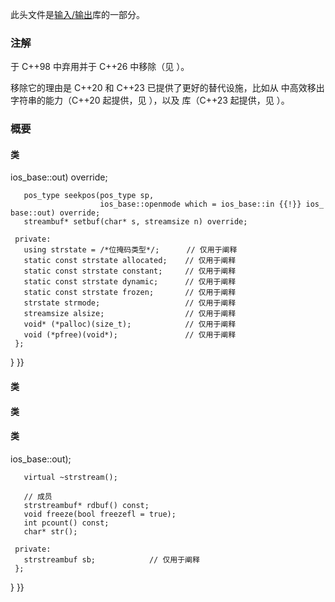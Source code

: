 {{cpp/header/title|strstream|notes={{mark life|deprecated=c++98|removed=c++26}}}}
{{cpp/header/navbar}}

此头文件是[[cpp/io|输入/输出]]库的一部分。

{{dsc begin}}
{{dsc h1|类}}
{{dsc inc|cpp/io/dsc strstreambuf}}
{{dsc inc|cpp/io/dsc istrstream}}
{{dsc inc|cpp/io/dsc ostrstream}}
{{dsc inc|cpp/io/dsc strstream}}
{{dsc end}}

===注解===
{{header|strstream}} 于 C++98 中弃用并于 C++26 中移除（见 {{stddoc|P2867R1}}）。

移除它的理由是 C++20 和 C++23 已提供了更好的替代设施，比如从 {{lc|std::basic_stringstream|std::stringstream}} 中高效移出字符串的能力（C++20 起提供，见 {{stddoc|P0408R7}}），以及 {{header|spanstream}} 库（C++23 起提供，见 {{stddoc|P0448R4}}）。

===概要===
{{source|
namespace std {
  class strstreambuf;
  class istrstream;
  class ostrstream;
  class strstream;
}
}}

====类 {{lc|std::strstreambuf}}====
{{source|1=
namespace std {
  class strstreambuf : public basic_streambuf&lt;char&gt; {
  public:
    strstreambuf() : strstreambuf(0) {}
    explicit strstreambuf(streamsize alsize_arg);
    strstreambuf(void* (*palloc_arg)(size_t), void (*pfree_arg)(void*));
    strstreambuf(char* gnext_arg, streamsize n, char* pbeg_arg = nullptr);
    strstreambuf(const char* gnext_arg, streamsize n);

    strstreambuf(signed char* gnext_arg, streamsize n,
                 signed char* pbeg_arg = nullptr);
    strstreambuf(const signed char* gnext_arg, streamsize n);
    strstreambuf(unsigned char* gnext_arg, streamsize n,
                 unsigned char* pbeg_arg = nullptr);
    strstreambuf(const unsigned char* gnext_arg, streamsize n);

    virtual ~strstreambuf();

    void  freeze(bool freezefl = true);
    char* str();
    int   pcount();

  protected:
    int_type overflow (int_type c = EOF) override;
    int_type pbackfail(int_type c = EOF) override;
    int_type underflow() override;
    pos_type seekoff(off_type off, ios_base::seekdir way,
                     ios_base::openmode which = ios_base::in {{!}} ios_base::out) override;
    pos_type seekpos(pos_type sp,
                     ios_base::openmode which = ios_base::in {{!}} ios_base::out) override;
    streambuf* setbuf(char* s, streamsize n) override;

  private:
    using strstate = /*位掩码类型*/;      // 仅用于阐释
    static const strstate allocated;    // 仅用于阐释
    static const strstate constant;     // 仅用于阐释
    static const strstate dynamic;      // 仅用于阐释
    static const strstate frozen;       // 仅用于阐释
    strstate strmode;                   // 仅用于阐释
    streamsize alsize;                  // 仅用于阐释
    void* (*palloc)(size_t);            // 仅用于阐释
    void (*pfree)(void*);               // 仅用于阐释
  };
}
}}

====类 {{lc|std::istrstream}}====
{{source|1=
namespace std {
  class istrstream : public basic_istream&lt;char&gt; {
  public:
    explicit istrstream(const char* s);
    explicit istrstream(char* s);
    istrstream(const char* s, streamsize n);
    istrstream(char* s, streamsize n);
    virtual ~istrstream();

    strstreambuf* rdbuf() const;
    char* str();
  private:
    strstreambuf sb;            // 仅用于阐释
  };
}
}}

====类 {{lc|std::ostrstream}}====
{{source|1=
namespace std {
  class ostrstream : public basic_ostream&lt;char&gt; {
  public:
    ostrstream();
    ostrstream(char* s, int n, ios_base::openmode mode = ios_base::out);
    virtual ~ostrstream();

    strstreambuf* rdbuf() const;
    void freeze(bool freezefl = true);
    char* str();
    int pcount() const;
  private:
    strstreambuf sb;            // 仅用于阐释
  };
}
}}

====类 {{lc|std::strstream}}====
{{source|1=
namespace std {
  class strstream
    : public basic_iostream&lt;char&gt; {
  public:
    // 类型
    using char_type = char;
    using int_type  = char_traits&lt;char&gt;::int_type;
    using pos_type  = char_traits&lt;char&gt;::pos_type;
    using off_type  = char_traits&lt;char&gt;::off_type;

    // 构造函数/析构函数
    strstream();
    strstream(char* s, int n,
              ios_base::openmode mode = ios_base::in {{!}} ios_base::out);
    virtual ~strstream();

    // 成员
    strstreambuf* rdbuf() const;
    void freeze(bool freezefl = true);
    int pcount() const;
    char* str();

  private:
    strstreambuf sb;            // 仅用于阐释
  };
}
}}

{{langlinks|en|es|ja}}
